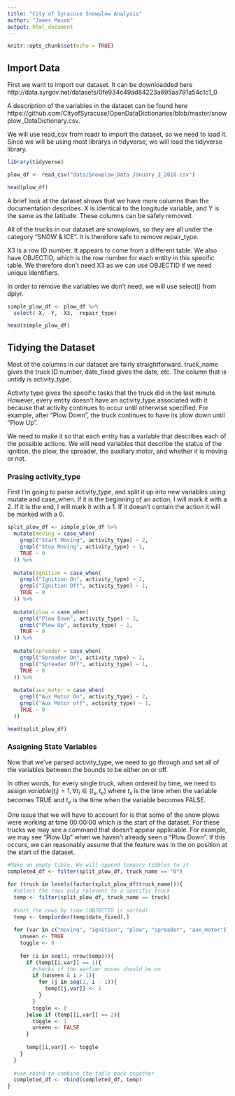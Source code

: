 ```yaml
---
title: "City of Syracuse Snowplow Analysis"
author: "James Mason"
output: html_document
---
```


```r
knitr::opts_chunk$set(echo = TRUE)
```

## Import Data

First we want to import our dataset. It can be downloadded here http://data.syrgov.net/datasets/0fe934c49ad84223a695aa791a54c1c1_0.

A description of the variables in the dataset can be found here https://github.com/CityofSyracuse/OpenDataDictionaries/blob/master/snowplow_DataDictionary.csv.

We will use read_csv from readr to import the dataset, so we need to load it. Since we will be using most librarys in tidyverse, we will load the tidyverse library.

```r
library(tidyverse)
```

```r
plow_df <- read_csv("data/Snowplow_Data_January_3_2018.csv")

head(plow_df)
```

A brief look at the dataset shows that we have more columns than the documentation describes. X is identical to the longitude variable, and Y is the same as the latitude. These columns can be safely removed.

All of the trucks in our dataset are snowplows, so they are all under the category "SNOW & ICE". It is therefore safe to remove repair_type.

X3 is a row ID number. It appears to come from a different table. We also have OBJECTID, which is the row number for each entity in this specific table. We therefore don't need X3 as we can use OBJECTID if we need unique identifiers.

In order to remove the variables we don't need, we will use select() from dplyr. 

```r
simple_plow_df <- plow_df %>%
  select(-X, -Y, -X3, -repair_type)

head(simple_plow_df)
```

## Tidying the Dataset

Most of the columns in our dataset are fairly straightforward. truck_name gives the truck ID number, date_fixed gives the date, etc. The column that is untidy is activity_type. 

Activity type gives the specific tasks that the truck did in the last minute. However, every entity doesn't have an activity_type associated with it because that activity continues to occur until otherwise specified. For example, after "Plow Down", the truck continues to have its plow down until "Plow Up".

We need to make it so that each entity has a variable that describes each of the possible actions. We will need variables that describe the status of the ignition, the plow, the spreader, the auxiliary motor, and whether it is moving or not.

### Prasing activity_type
First I'm going to parse activity_type, and split it up into new variables using mutate and case_when. If it is the beginning of an action, I will mark it with a 2. If it is the end, I will mark it with a 1. If it doesn't contain the action it will be marked with a 0.

```r
split_plow_df <- simple_plow_df %>%
  mutate(moving = case_when(
    grepl("Start Moving", activity_type) ~ 2,
    grepl("Stop Moving", activity_type) ~ 1,
    TRUE ~ 0
  )) %>%
  
  mutate(ignition = case_when(
    grepl("Ignition On", activity_type) ~ 2,
    grepl("Ignition Off", activity_type) ~ 1,
    TRUE ~ 0
  )) %>%
  
  mutate(plow = case_when(
    grepl("Plow Down", activity_type) ~ 2,
    grepl("Plow Up", activity_type) ~ 1,
    TRUE ~ 0
  )) %>%
  
  mutate(spreader = case_when(
    grepl("Spreader On", activity_type) ~ 2,
    grepl("Spreader Off", activity_type) ~ 1,
    TRUE ~ 0
  )) %>%
  
  mutate(aux_motor = case_when(
    grepl("Aux Motor On", activity_type) ~ 2,
    grepl("Aux Motor off", activity_type) ~ 1,
    TRUE ~ 0
  ))

head(split_plow_df)
```


### Assigning State Variables

Now that we've parsed activity_type, we need to go through and set all of the variables between the bounds to be either on or off. 

In other words, for every single truck, when ordered by time, we need to assign $variable(t_i) = 1, \forall t_i \in (t_s,t_e)$ where $t_s$ is the time when the variable becomes TRUE and $t_e$ is the time when the variable becomes FALSE.

One issue that we will have to account for is that some of the snow plows were working at time 00:00:00 which is the start of the dataset. For these trucks we may see a command that doesn't appear applicable. For example, we may see "Plow Up" when we haven't already seen a "Plow Down". If this occurs, we can reasonably assume that the feature was in the on position at the start of the dataset.

```r
#Make an empty tible. We will append tempary tibbles to it
completed_df <- filter(split_plow_df, truck_name == "0")

for (truck in levels(factor(split_plow_df$truck_name))){
  #select the rows only relevent to a specific truck
  temp <- filter(split_plow_df, truck_name == truck)
  
  #sort the rows by time (OBJECTID is sorted)
  temp <- temp[order(temp$date_fixed),]
  
  for (var in c("moving", "ignition", "plow", "spreader", "aux_motor")){
    unseen <- TRUE
    toggle <- 0
    
    for (i in seq(1, nrow(temp))){
      if (temp[[i,var]] == 1){
        #checks if the earlier moves should be on
        if (unseen & i > 1){
          for (j in seq(1, i - 1)){
            temp[[j,var]] <- 1
          }
        }
        toggle <- 0
      }else if (temp[[i,var]] == 2){
        toggle <- 1
        unseen <- FALSE
      }
      
      temp[[i,var]] <- toggle
    }
  }
    
  #use rbind to combine the table back together
  completed_df <- rbind(completed_df, temp) 
} 
```














